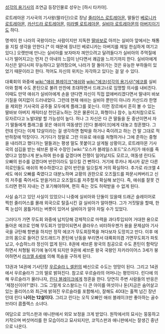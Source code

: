 {{{+1 Oswald Lautreamont / オズワルド・ロートレアモン}}}

[[성각의 용기사]]의 조연급 등장인물로 성우는 [하시 타카야].

로트레아몬 기사국의 기사왕(팔라딘)으로 장남 [[줄리어스 로트레아몬]], 딸들인 [[베로니카 로트레아몬]], [[카산드라 로트레아몬]], [[미라벨 로트레아몬]], [[실비아 로트레아몬]]의 [[아버지]]이기도 하다.

명색이 한 나라의 국왕이라는 사람이지만 지독한 [[딸바보]]로 아끼는 실비아 앞에서는 채통을 지킬 생각을 안한다.[* 이 때문에 장녀인 베로니카는 아버지를 제일 한심하게 여기고 있다.] 오랫만에 만나는 실비아를 보자마자 껴안으려고 달려들다가 실비아의 주먹질에 나가 떨어지고는 먼저 간 아내의 느낌이 난다면서 쾌감을 느끼기까지 한다.
실비아에게 자신은 알다시피 무능하다고 알려줬으며, 나라가 잘 돌아가는 것은 유능한 부하들이 있었기 때문이라고 한다. 적어도 자신의 위치는 자각하고 있다는 걸 알 수 있다.

대륙회의 와중에 [[wiki:"애쉬 블레이크"애쉬]]와 [[wiki:"에코(성각의 용기사)"에코]]를 실비아와 함께 수도 폰틴으로 불려 만찬에 초대하면서 드래고너로 임명할 의사를 내비친다. 이때도 만약 애쉬가 실비아에게 손을 댄다면 자신이 직접 없애버리겠다면서 딸내미 바보 기질을 여지없이 드러내었다. 그런데 현재 애쉬는 실비아 뿐만이 아니라 카산드라 한명을 제외한 기사국의 공주들 모두에게 플래그를 꽂는다. 이런 장르에서 흔히 볼 수 있는 딸바보 아버지 캐릭터상 천인공노하는 것은 물론이고, 화형이나 참수, 능치처참으로도 모자르다고 노발대발 할 가능성이 높다. 허나 그 자신은 다 큰 딸들을 둔 중년이면서 자기 딸들에게 플래그를 꽂은 애쉬의 여동생인 [린다 블레이크]에게 대놓고 청혼했다. 그런데 린다는 이제 12살이라는 걸 생각하면 협박을 하거나 죽이려고 하는 건 말 그대로 적반하장에 막장이다. 거기다가 정말로 그런 이유로 애쉬를 처형하거나 그에 준하는 중형을 내리려고 했다가는 딸들과는 평생 말도 못붙이고 살게될 상황이고, 로트레아몬 기사국의 섬김을 받는 쉐브론 왕국 수장인 [wiki:"오스카 블레일스포드"오스카]가 애쉬를 죽였다고 엄청나게 분노하여 원수를 갚겠다며 전쟁이 일어날지도 모르고, 여동생 린다도 오빠의 원수를 갚겠다며 반란이라도 일으킬 건 뻔하다. 거기에 루카나 제시카 같은 다른 히로인들도 애쉬의 복수하겠다고 같이 반란을 일으킬게 거의 확실하다. 추가로 라크엘 4세도 에쉬 오빠를 죽였다고 대분노하며 교황의 권한으로 오즈월드를 파문시켜버리고 신의 저주를 죽어서도 받을거라고 오즈월드를 저주할게 확실해 보인다. 즉, 애쉬를 잘못 건드리면 편히 지내는 건 포기해야하며, 편히 죽는 것도 허락받을 수 없게 된다.

사실 숨기고 있던 사실이 있었으니 나중에 실비아와 단둘이 있을때 드래곤 슬레이어로 찍힌 줄리어스를 몰래 외국으로 탈출시킨 걸 실비아가 알아챈다. 그가 거짓말을 할때, 한쪽 눈섭이 꿈틀거리는 버릇이 있어서 실비아가 알아 차릴 수가 있었다.

그러다가 가면 무도회 와중에 납치당해 강제적으로 마력을 과다투입되어 거대한 용으로 돌아온 에코로 인해 무도회가 엉망이되면서 클라우스 비터하우젠가 용을 문제삼아 기사국을 규탄해 항변을 하지만 정작 에코가 무도회장쪽을 쳐다보자 도망치고 만다. 이후 에코의 몸으로 들어간 모드래드가 폰틴에 난동을 부리면서 대륙회의겸 가면무도회가 파토났고, 수습하느라 정신이 없게 된다. 8권에 세브론 왕국의 침공으로 수도 폰틴이 함락당하면서 처형될 위기에 놓이게 되지만 9권에 셰브론 왕국 국왕인 자카라이어스 3세가 붕어하면서 [[라크엘 4세]]에 의해 목숨을 구하게 된다. 

13권과 14권에 기사단장 [[우르슬라 L 셀윈]]의 배신으로 수도는 엉망이 된다. 그리고 14권에서 우르슐라가 그의 딸로 밝혀진다. 참고로 우르슬라의 어머니는 평민이다.
린다에 의해 우르슬라가 물러나자, [[린다 블레이크]]에게 청혼을 한다. 당연히 주변 사람들의 반응은 '제정신이야?'였다. 그도 그럴게 오스왈드는 다 큰  아이를 여섯이나 둔(지금은 숨어살고 있는 줄리어스와 최근에 밝혀진 우르슬라를 포함해서), 잘해도 40대는 훌쩍 넘긴 장년인데 린다 '''나이는 12살이다.''' 그리고 린다는 오직 오빠인 애쉬 블레이크만 좋아하는 골수 브라더 콤플렉스 소녀다.

여담으로 코믹스판과 애니판에서 외모 보정을 크게 받았다.
원작에서의 묘사는 뚱뚱하고 키작으며 버섯머리를 한 모습이라고 묘사되지만, 코믹스판과 애니판에서는 잘생긴 중년으로 나온다.
